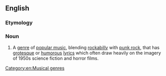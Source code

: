 ==English==

===Etymology===
{{blend|en|psycho|rockabilly}}

===Noun===
{{wikipedia}}
{{en-noun|-}}

# {{lb|en|music}} A [[genre]] of [[popular music]], blending [[rockabilly]] with [[punk rock]], that has [[grotesque]] or [[humorous]] [[lyric]]s which often draw heavily on the imagery of 1950s science fiction and horror films.

[[Category:en:Musical genres]]